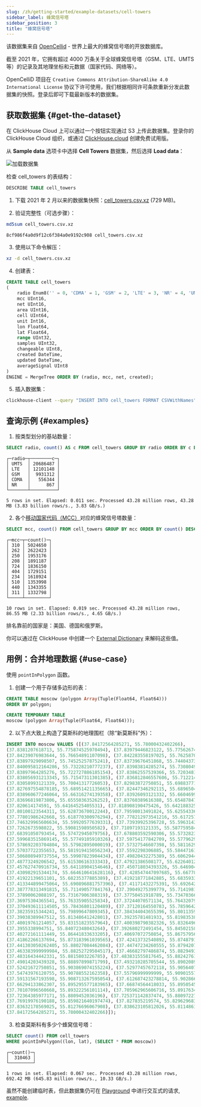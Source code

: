 ```yaml
---
slug: /zh/getting-started/example-datasets/cell-towers
sidebar_label: 蜂窝信号塔
sidebar_position: 3
title: "蜂窝信号塔"
---
```




该数据集来自 [OpenCellid](https://www.opencellid.org/) - 世界上最大的蜂窝信号塔的开放数据库。

截至 2021 年，它拥有超过 4000 万条关于全球蜂窝信号塔（GSM、LTE、UMTS 等）的记录及其地理坐标和元数据（国家代码、网络等）。

OpenCelliD 项目在 `Creative Commons Attribution-ShareAlike 4.0 International License` 协议下许可使用，我们根据相同许可条款重新分发此数据集的快照。登录后即可下载最新版本的数据集。


## 获取数据集 {#get-the-dataset}

<Tabs groupId="deployMethod">
<TabItem value="serverless" label="ClickHouse Cloud" default>

在 ClickHouse Cloud 上可以通过一个按钮实现通过 S3 上传此数据集。登录你的 ClickHouse Cloud 组织，或通过 [ClickHouse.cloud](https://clickhouse.cloud) 创建免费试用版。<ActionsMenu menu="Load Data" />

从 **Sample data** 选项卡中选择 **Cell Towers** 数据集，然后选择 **Load data**：

<img src={cloud_load_data_sample} class="image" alt="加载数据集" />

检查 cell_towers 的表结构：

```sql 
DESCRIBE TABLE cell_towers 
```

<SQLConsoleDetail />

</TabItem>
<TabItem value="selfmanaged" label="Self-managed">

1. 下载 2021 年 2 月以来的数据集快照：[cell_towers.csv.xz](https://datasets.clickhouse.com/cell_towers.csv.xz) (729 MB)。

2. 验证完整性（可选步骤）：

```bash 
md5sum cell_towers.csv.xz 
```

```response 
8cf986f4a0d9f12c6f384a0e9192c908 cell_towers.csv.xz 
```

3. 使用以下命令解压：

```bash 
xz -d cell_towers.csv.xz 
```

4. 创建表：

```sql
CREATE TABLE cell_towers
(
    radio Enum8('' = 0, 'CDMA' = 1, 'GSM' = 2, 'LTE' = 3, 'NR' = 4, 'UMTS' = 5),
    mcc UInt16,
    net UInt16,
    area UInt16,
    cell UInt64,
    unit Int16,
    lon Float64,
    lat Float64,
    range UInt32,
    samples UInt32,
    changeable UInt8,
    created DateTime,
    updated DateTime,
    averageSignal UInt8
)
ENGINE = MergeTree ORDER BY (radio, mcc, net, created);
```

5. 插入数据集：

```bash 
clickhouse-client --query "INSERT INTO cell_towers FORMAT CSVWithNames" < cell_towers.csv 
```

</TabItem>
</Tabs>

## 查询示例 {#examples}

1. 按类型划分的基站数量：

```sql
SELECT radio, count() AS c FROM cell_towers GROUP BY radio ORDER BY c DESC
```
```response
┌─radio─┬────────c─┐
│ UMTS  │ 20686487 │
│ LTE   │ 12101148 │
│ GSM   │  9931312 │
│ CDMA  │   556344 │
│ NR    │      867 │
└───────┴──────────┘

5 rows in set. Elapsed: 0.011 sec. Processed 43.28 million rows, 43.28 MB (3.83 billion rows/s., 3.83 GB/s.)
```

2. 各个[移动国家代码（MCC）](https://en.wikipedia.org/wiki/Mobile_country_code)对应的蜂窝信号塔数量：

```sql
SELECT mcc, count() FROM cell_towers GROUP BY mcc ORDER BY count() DESC LIMIT 10
```
```response
┌─mcc─┬─count()─┐
│ 310 │ 5024650 │
│ 262 │ 2622423 │
│ 250 │ 1953176 │
│ 208 │ 1891187 │
│ 724 │ 1836150 │
│ 404 │ 1729151 │
│ 234 │ 1618924 │
│ 510 │ 1353998 │
│ 440 │ 1343355 │
│ 311 │ 1332798 │
└─────┴─────────┘

10 rows in set. Elapsed: 0.019 sec. Processed 43.28 million rows, 86.55 MB (2.33 billion rows/s., 4.65 GB/s.)
```

排名靠前的国家是：美国、德国和俄罗斯。

你可以通过在 ClickHouse 中创建一个 [External Dictionary](../../sql-reference/dictionaries/external-dictionaries/external-dicts.md) 来解码这些值。

## 用例：合并地理数据 {#use-case}

使用 `pointInPolygon` 函数。

1. 创建一个用于存储多边形的表：

<Tabs groupId="deployMethod">
<TabItem value="serverless" label="ClickHouse Cloud" default>

```sql
CREATE TABLE moscow (polygon Array(Tuple(Float64, Float64)))
ORDER BY polygon;
```

</TabItem>
<TabItem value="selfmanaged" label="Self-managed">

```sql
CREATE TEMPORARY TABLE
moscow (polygon Array(Tuple(Float64, Float64)));
```

</TabItem>
</Tabs>

2. 以下点大致上构造了莫斯科的地理围栏（除“新莫斯科”外）：

```sql
INSERT INTO moscow VALUES ([(37.84172564285271, 55.78000432402266),
(37.8381207618713, 55.775874525970494), (37.83979446823122, 55.775626746008065), (37.84243326983639, 55.77446586811748), (37.84262672750849, 55.771974101091104), (37.84153238623039, 55.77114545193181), (37.841124690460184, 55.76722010265554),
(37.84239076983644, 55.76654891107098), (37.842283558197025, 55.76258709833121), (37.8421759312134, 55.758073999993734), (37.84198330422974, 55.75381499999371), (37.8416827275085, 55.749277102484484), (37.84157576190186, 55.74794544108413),
(37.83897929098507, 55.74525257875241), (37.83739676451868, 55.74404373042019), (37.838732481460525, 55.74298009816793), (37.841183997352545, 55.743060321833575), (37.84097476190185, 55.73938799999373), (37.84048155819702, 55.73570799999372),
(37.840095812164286, 55.73228210777237), (37.83983814285274, 55.73080491981639), (37.83846476321406, 55.729799917464675), (37.83835745269769, 55.72919751082619), (37.838636380279524, 55.72859509486539), (37.8395161005249, 55.727705075632784),
(37.83897964285276, 55.722727886185154), (37.83862557539366, 55.72034817326636), (37.83559735744853, 55.71944437307499), (37.835370708803126, 55.71831419154461), (37.83738169402022, 55.71765218986692), (37.83823396494291, 55.71691750159089),
(37.838056931213345, 55.71547311301385), (37.836812846557606, 55.71221445615604), (37.83522525396725, 55.709331054395555), (37.83269301586908, 55.70953687463627), (37.829667367706236, 55.70903403789297), (37.83311126588435, 55.70552351822608),
(37.83058993121339, 55.70041317726053), (37.82983872750851, 55.69883771404813), (37.82934501586913, 55.69718947487017), (37.828926414016685, 55.69504441658371), (37.82876530422971, 55.69287499999378), (37.82894754100031, 55.690759754047335),
(37.827697554878185, 55.68951421135665), (37.82447346292115, 55.68965045405069), (37.83136543914793, 55.68322046195302), (37.833554015869154, 55.67814012759211), (37.83544184655761, 55.67295011628339), (37.837480388885474, 55.6672498719639),
(37.838960677246064, 55.66316274139358), (37.83926093121332, 55.66046999999383), (37.839025050262435, 55.65869897264431), (37.83670784390257, 55.65794084879904), (37.835656529083245, 55.65694309303843), (37.83704060449217, 55.65689306460552),
(37.83696819873806, 55.65550363526252), (37.83760389616388, 55.65487847246661), (37.83687972750851, 55.65356745541324), (37.83515216004943, 55.65155951234079), (37.83312418518067, 55.64979413590619), (37.82801726983639, 55.64640836412121),
(37.820614174591, 55.64164525405531), (37.818908190475426, 55.6421883258084), (37.81717543386075, 55.64112490388471), (37.81690987037274, 55.63916106913107), (37.815099354492155, 55.637925371757085), (37.808769150787356, 55.633798276884455),
(37.80100123544311, 55.62873670012244), (37.79598013491824, 55.62554336109055), (37.78634567724606, 55.62033499605651), (37.78334147619623, 55.618768681480326), (37.77746201055901, 55.619855533402706), (37.77527329626457, 55.61909966711279),
(37.77801986242668, 55.618770300976294), (37.778212973541216, 55.617257701952106), (37.77784818518065, 55.61574504433011), (37.77016867724609, 55.61148576294007), (37.760191219573976, 55.60599579539028), (37.75338926983641, 55.60227892751446),
(37.746329965606634, 55.59920577639331), (37.73939925396728, 55.59631430313617), (37.73273665739439, 55.5935318803559), (37.7299954450912, 55.59350760316188), (37.7268679946899, 55.59469840523759), (37.72626726983634, 55.59229549697373),
(37.7262673598022, 55.59081598950582), (37.71897193121335, 55.5877595845419), (37.70871550793456, 55.58393177431724), (37.700497489410374, 55.580917323756644), (37.69204305026244, 55.57778089778455), (37.68544477378839, 55.57815154690915),
(37.68391050793454, 55.57472945079756), (37.678803592590306, 55.57328235936491), (37.6743402539673, 55.57255251445782), (37.66813862698363, 55.57216388774464), (37.617927457672096, 55.57505691895805), (37.60443099999999, 55.5757737568051),
(37.599683515869145, 55.57749105910326), (37.59754177842709, 55.57796291823627), (37.59625834786988, 55.57906686095235), (37.59501783265684, 55.57746616444403), (37.593090671936025, 55.57671634534502), (37.587018007904, 55.577944600233785),
(37.578692203704804, 55.57982895000019), (37.57327546607398, 55.58116294118248), (37.57385012109279, 55.581550362779), (37.57399562266922, 55.5820107079112), (37.5735356072979, 55.58226289171689), (37.57290393054962, 55.582393529795155),
(37.57037722355653, 55.581919415056234), (37.5592298306885, 55.584471614867844), (37.54189249206543, 55.58867650795186), (37.5297256269836, 55.59158133551745), (37.517837865081766, 55.59443656218868), (37.51200186508174, 55.59635625174229),
(37.506808949737554, 55.59907823904434), (37.49820432275389, 55.6062944994944), (37.494406071441674, 55.60967103463367), (37.494760001358024, 55.61066689753365), (37.49397137107085, 55.61220931698269), (37.49016528606031, 55.613417718449064),
(37.48773249206542, 55.61530616333343), (37.47921386508177, 55.622640129112334), (37.470652153442394, 55.62993723476164), (37.46273446298218, 55.6368075123157), (37.46350692265317, 55.64068225239439), (37.46050283203121, 55.640794546982576),
(37.457627470916734, 55.64118904154646), (37.450718034393326, 55.64690488145138), (37.44239252645875, 55.65397824729769), (37.434587576721185, 55.66053543155961), (37.43582144975277, 55.661693766520735), (37.43576786245721, 55.662755031737014),
(37.430982915344174, 55.664610641628116), (37.428547447097685, 55.66778515273695), (37.42945134592044, 55.668633314343566), (37.42859571562949, 55.66948145750025), (37.4262836402282, 55.670813882451405), (37.418709037048295, 55.6811141674414),
(37.41922139651101, 55.68235377885389), (37.419218771842885, 55.68359335082235), (37.417196501327446, 55.684375235224735), (37.41607020370478, 55.68540557585352), (37.415640857147146, 55.68686637150793), (37.414632153442334, 55.68903015131686),
(37.413344899475064, 55.690896881757396), (37.41171432275391, 55.69264232162232), (37.40948282275393, 55.69455101638112), (37.40703674603271, 55.69638690385348), (37.39607169577025, 55.70451821283731), (37.38952706878662, 55.70942491932811),
(37.387778313491815, 55.71149057784176), (37.39049275399779, 55.71419814298992), (37.385557272491454, 55.7155489617061), (37.38388335714726, 55.71849856042102), (37.378368238098155, 55.7292763261685), (37.37763597123337, 55.730845879211614),
(37.37890062088197, 55.73167906388319), (37.37750451918789, 55.734703664681774), (37.375610832015965, 55.734851959522246), (37.3723813571472, 55.74105626086403), (37.37014935714723, 55.746115620904355), (37.36944173016362, 55.750883999993725),
(37.36975304365541, 55.76335905525834), (37.37244070571134, 55.76432079697595), (37.3724259757175, 55.76636979670426), (37.369922155757884, 55.76735417953104), (37.369892695770275, 55.76823419316575), (37.370214730163575, 55.782312184391266),
(37.370493611114505, 55.78436801120489), (37.37120164550783, 55.78596427165359), (37.37284851456452, 55.7874378183096), (37.37608325135799, 55.7886695054807), (37.3764587460632, 55.78947647305964), (37.37530000265506, 55.79146512926804),
(37.38235915344241, 55.79899647809345), (37.384344043655396, 55.80113596939471), (37.38594269577028, 55.80322699999366), (37.38711208598329, 55.804919036911976), (37.3880239841309, 55.806610999993666), (37.38928977249147, 55.81001864976979),
(37.39038389947512, 55.81348641242801), (37.39235781481933, 55.81983538336746), (37.393709457672124, 55.82417822811877), (37.394685720901464, 55.82792275755836), (37.39557615344238, 55.830447148154136), (37.39844478226658, 55.83167107969975),
(37.40019761214057, 55.83151823557964), (37.400398790382326, 55.83264967594742), (37.39659544313046, 55.83322180909622), (37.39667059524539, 55.83402792148566), (37.39682089947515, 55.83638877400216), (37.39643489154053, 55.83861656112751),
(37.3955338994751, 55.84072348043264), (37.392680272491454, 55.84502158126453), (37.39241188227847, 55.84659117913199), (37.392529730163616, 55.84816071336481), (37.39486835714723, 55.85288092980303), (37.39873052645878, 55.859893456073635),
(37.40272161111449, 55.86441833633205), (37.40697072750854, 55.867579567544375), (37.410007082016016, 55.868369880337), (37.4120992989502, 55.86920843741314), (37.412668021163924, 55.87055369615854), (37.41482461111453, 55.87170587948249),
(37.41862266137694, 55.873183961039565), (37.42413732540892, 55.874879126654704), (37.4312182698669, 55.875614937236705), (37.43111093783558, 55.8762723478417), (37.43332105622856, 55.87706546369396), (37.43385747619623, 55.87790681284802),
(37.441303050262405, 55.88027084462084), (37.44747234260555, 55.87942070143253), (37.44716141796871, 55.88072960917233), (37.44769797085568, 55.88121221323979), (37.45204320500181, 55.882080694420715), (37.45673176190186, 55.882346110794586),
(37.463383999999984, 55.88252729504517), (37.46682797486874, 55.88294937719063), (37.470014457672086, 55.88361266759345), (37.47751410450743, 55.88546991372396), (37.47860317658232, 55.88534929207307), (37.48165826025772, 55.882563306475106),
(37.48316434442331, 55.8815803226785), (37.483831555817645, 55.882427612793315), (37.483182967125686, 55.88372791409729), (37.483092277908824, 55.88495581062434), (37.4855716508179, 55.8875561994203), (37.486440636245746, 55.887827444039566),
(37.49014203439328, 55.88897899871799), (37.493210285705544, 55.890208937135604), (37.497512451065035, 55.891342397444696), (37.49780744510645, 55.89174030252967), (37.49940333499519, 55.89239745507079), (37.50018383334346, 55.89339220941865),
(37.52421672750851, 55.903869074155224), (37.52977457672118, 55.90564076517974), (37.53503220370484, 55.90661661218259), (37.54042858064267, 55.90714113744566), (37.54320461007303, 55.905645048442985), (37.545686966066306, 55.906608607018505),
(37.54743976120755, 55.90788552162358), (37.55796999999999, 55.90901557907218), (37.572711542327866, 55.91059395704873), (37.57942799999998, 55.91073854155573), (37.58502865872187, 55.91009969268444), (37.58739968913264, 55.90794809960554),
(37.59131567193598, 55.908713267595054), (37.612687423278814, 55.902866854295375), (37.62348079629517, 55.90041967242986), (37.635797880950896, 55.898141151686396), (37.649487626983664, 55.89639275532968), (37.65619302513125, 55.89572360207488),
(37.66294133862307, 55.895295577183965), (37.66874564418033, 55.89505457604897), (37.67375601586915, 55.89254677027454), (37.67744661901856, 55.8947775867987), (37.688347, 55.89450045676125), (37.69480554232789, 55.89422926332761),
(37.70107096560668, 55.89322256101114), (37.705962965606716, 55.891763491662616), (37.711885134918205, 55.889110234998974), (37.71682005026245, 55.886577568759876), (37.7199315476074, 55.88458159806678), (37.72234560316464, 55.882281005794134),
(37.72364385977171, 55.8809452036196), (37.725371142837474, 55.8809722706006), (37.727870902099546, 55.88037213862385), (37.73394330422971, 55.877941504088696), (37.745339592590376, 55.87208120378722), (37.75525267724611, 55.86703807949492),
(37.76919976190188, 55.859821640197474), (37.827835219574, 55.82962968399116), (37.83341438888553, 55.82575289922351), (37.83652584655761, 55.82188784027888), (37.83809213491821, 55.81612575504693), (37.83605359521481, 55.81460347077685),
(37.83632178569025, 55.81276696067908), (37.838623105812026, 55.811486181656385), (37.83912198147584, 55.807329380532785), (37.839079078033414, 55.80510270463816), (37.83965844708251, 55.79940712529036), (37.840581150787344, 55.79131399999368),
(37.84172564285271, 55.78000432402266)]);
```

3. 检查莫斯科有多少个蜂窝信号塔：

```sql
SELECT count() FROM cell_towers
WHERE pointInPolygon((lon, lat), (SELECT * FROM moscow))
```
```response
┌─count()─┐
│  310463 │
└─────────┘

1 rows in set. Elapsed: 0.067 sec. Processed 43.28 million rows, 692.42 MB (645.83 million rows/s., 10.33 GB/s.)
```

虽然不能创建临时表，但此数据集仍可在 [Playground](https://sql.clickhouse.com) 中进行交互式的请求, [example](https://sql.clickhouse.com?query_id=UV8M4MAGS2PWAUOAYAAARM).

